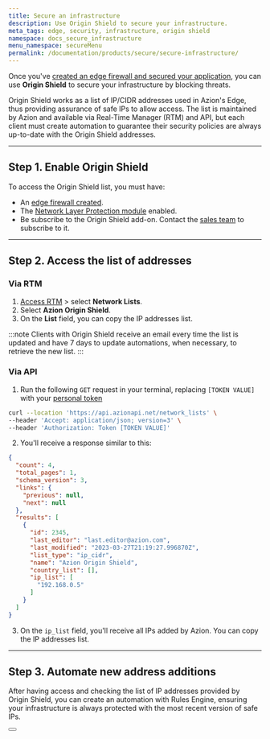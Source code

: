 ```yaml
---
title: Secure an infrastructure
description: Use Origin Shield to secure your infrastructure.
meta_tags: edge, security, infrastructure, origin shield
namespace: docs_secure_infrastructure
menu_namespace: secureMenu
permalink: /documentation/products/secure/secure-infrastructure/
---
```



Once you've [created an edge firewall and secured your application](/en/documentation/products/secure/secure-application/), you can use **Origin Shield** to secure your infrastructure by blocking threats.

Origin Shield works as a list of IP/CIDR addresses used in Azion's Edge, thus providing assurance of safe IPs to allow access. The list is maintained by Azion and available via Real-Time Manager (RTM) and API, but each client must create automation to guarantee their security policies are always up-to-date with the Origin Shield addresses.

---

## Step 1. Enable Origin Shield

To access the Origin Shield list, you must have:

- An [edge firewall created](/en/documentation/products/secure/secure-application/).
- The [Network Layer Protection module](/en/documentation/products/guides/secure/configure-main-settings/#modules) enabled.
- Be subscribe to the Origin Shield add-on. Contact the [sales team]() to subscribe to it.

---

## Step 2. Access the list of addresses

### Via RTM

1. [Access RTM](/en/documentation/products/guides/how-to-access-rtm/) > select **Network Lists**.
2. Select **Azion Origin Shield**.
3. On the **List** field, you can copy the IP addresses list.

:::note
Clients with Origin Shield receive an email every time the list is updated and have 7 days to update automations, when necessary, to retrieve the new list.
:::


### Via API

1. Run the following `GET` request in your terminal, replacing `[TOKEN VALUE]` with your [personal token](/en/documentation/products/guides/personal-tokens/)

```bash
curl --location 'https://api.azionapi.net/network_lists' \
--header 'Accept: application/json; version=3' \
--header 'Authorization: Token [TOKEN VALUE]'
```

2. You'll receive a response similar to this:

```json
{
  "count": 4,
  "total_pages": 1,
  "schema_version": 3,
  "links": {
    "previous": null,
    "next": null
  },
  "results": [
    {
      "id": 2345,
      "last_editor": "last.editor@azion.com",
      "last_modified": "2023-03-27T21:19:27.996870Z",
      "list_type": "ip_cidr",
      "name": "Azion Origin Shield",
      "country_list": [],
      "ip_list": [
        "192.168.0.5"
      ]
    }
  ]
}
```

3. On the `ip_list` field, you'll receive all IPs added by Azion. You can copy the IP addresses list.

---

## Step 3. Automate new address additions

After having access and checking the list of IP addresses provided by Origin Shield, you can create an automation with Rules Engine, ensuring your infrastructure is always protected with the most recent version of safe IPs.

<Button href="/en/documentation/products/guides/secure/automate-origin-shield/" text="go to automate origin shield guide" variant="secondary"></Button>
